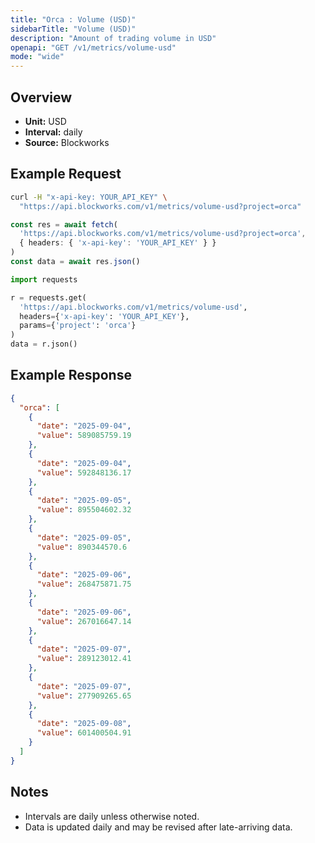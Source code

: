 ```yaml
---
title: "Orca : Volume (USD)"
sidebarTitle: "Volume (USD)"
description: "Amount of trading volume in USD"
openapi: "GET /v1/metrics/volume-usd"
mode: "wide"
---
```


## Overview

- **Unit:** USD
- **Interval:** daily
- **Source:** Blockworks

## Example Request

<CodeGroup>

```bash cURL
curl -H "x-api-key: YOUR_API_KEY" \
  "https://api.blockworks.com/v1/metrics/volume-usd?project=orca"
```

```typescript TypeScript
const res = await fetch(
  'https://api.blockworks.com/v1/metrics/volume-usd?project=orca',
  { headers: { 'x-api-key': 'YOUR_API_KEY' } }
)
const data = await res.json()
```

```python Python
import requests

r = requests.get(
  'https://api.blockworks.com/v1/metrics/volume-usd',
  headers={'x-api-key': 'YOUR_API_KEY'},
  params={'project': 'orca'}
)
data = r.json()
```

</CodeGroup>

## Example Response

```json
{
  "orca": [
    {
      "date": "2025-09-04",
      "value": 589085759.19
    },
    {
      "date": "2025-09-04",
      "value": 592848136.17
    },
    {
      "date": "2025-09-05",
      "value": 895504602.32
    },
    {
      "date": "2025-09-05",
      "value": 890344570.6
    },
    {
      "date": "2025-09-06",
      "value": 268475871.75
    },
    {
      "date": "2025-09-06",
      "value": 267016647.14
    },
    {
      "date": "2025-09-07",
      "value": 289123012.41
    },
    {
      "date": "2025-09-07",
      "value": 277909265.65
    },
    {
      "date": "2025-09-08",
      "value": 601400504.91
    }
  ]
}
```

## Notes
- Intervals are daily unless otherwise noted.
- Data is updated daily and may be revised after late-arriving data.
